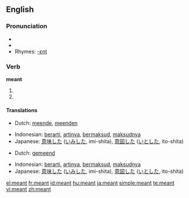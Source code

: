 ==English==

{{rank|language|court|British|753|meant|tears|expected|considered}}

===Pronunciation===
* {{IPA|/'mɛnt/}}
* {{audio|en-us-meant.ogg|Audio (US)}}
* Rhymes: [[Rhymes:English:-ɛnt|-ɛnt]]

===Verb===
'''meant'''

# {{simple past of|mean}}
# {{past participle of|[[mean]]}}

====Translations====
{{trans-top|simple past}}
* Dutch: [[meende]], [[meenden]]
{{trans-mid}}
* Indonesian: [[arti|berarti]], [[arti|artinya]], [[maksud|bermaksud]], [[maksud|maksudnya]]
* Japanese: [[意味]]した ([[いみ]]した, imi-shita), [[意図]]した ([[いと]]した, ito-shita)
{{trans-bottom}}

{{trans-top|past participle}}
* Dutch: [[gemeend]]
{{trans-mid}}
* Indonesian: [[arti|berarti]], [[arti|artinya]], [[maksud|bermaksud]], [[maksud|maksudnya]]
* Japanese: [[意味]]した ([[いみ]]した, imi-shita), [[意図]]した ([[いと]]した, ito-shita)
{{trans-bottom}}

[[el:meant]]
[[fr:meant]]
[[id:meant]]
[[hu:meant]]
[[ja:meant]]
[[simple:meant]]
[[te:meant]]
[[vi:meant]]
[[zh:meant]]